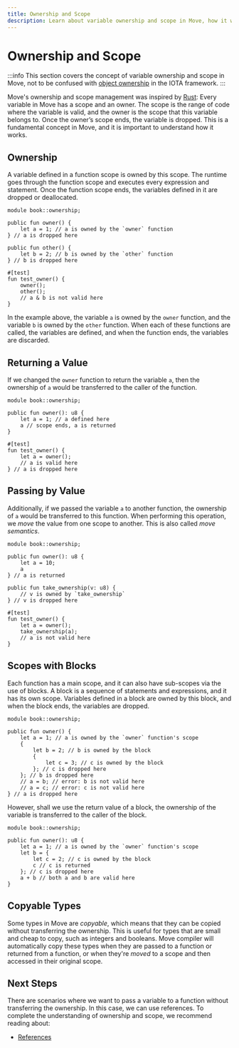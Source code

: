 ```yaml
---
title: Ownership and Scope
description: Learn about variable ownership and scope in Move, how it works, and how to use it in Move.
---
```


# Ownership and Scope

:::info 
This section covers the concept of variable ownership and scope in Move, not to be confused with [object ownership](../objects/object-ownership/object-ownership.mdx) in the IOTA framework.
:::

Move's ownership and scope management was inspired by [Rust](https://doc.rust-lang.org/book/ch04-00-understanding-ownership.html): Every variable in Move has a scope and an owner. The scope is the range of code where the variable
is valid, and the owner is the scope that this variable belongs to. Once the owner’s scope ends, the
variable is dropped. This is a fundamental concept in Move, and it is important to understand how it
works.


## Ownership

A variable defined in a function scope is owned by this scope. The runtime goes through the function
scope and executes every expression and statement. Once the function scope ends, the variables
defined in it are dropped or deallocated.

```move
module book::ownership;

public fun owner() {
    let a = 1; // a is owned by the `owner` function
} // a is dropped here

public fun other() {
    let b = 2; // b is owned by the `other` function
} // b is dropped here

#[test]
fun test_owner() {
    owner();
    other();
    // a & b is not valid here
}
```

In the example above, the variable `a` is owned by the `owner` function, and the variable `b` is
owned by the `other` function. When each of these functions are called, the variables are defined,
and when the function ends, the variables are discarded.

## Returning a Value

If we changed the `owner` function to return the variable `a`, then the ownership of `a` would be
transferred to the caller of the function.

```move
module book::ownership;

public fun owner(): u8 {
    let a = 1; // a defined here
    a // scope ends, a is returned
}

#[test]
fun test_owner() {
    let a = owner();
    // a is valid here
} // a is dropped here
```

## Passing by Value

Additionally, if we passed the variable `a` to another function, the ownership of `a` would be
transferred to this function. When performing this operation, we _move_ the value from one scope to
another. This is also called _move semantics_.

```move
module book::ownership;

public fun owner(): u8 {
    let a = 10;
    a
} // a is returned

public fun take_ownership(v: u8) {
    // v is owned by `take_ownership`
} // v is dropped here

#[test]
fun test_owner() {
    let a = owner();
    take_ownership(a);
    // a is not valid here
}
```

## Scopes with Blocks

Each function has a main scope, and it can also have sub-scopes via the use of blocks. A block is a
sequence of statements and expressions, and it has its own scope. Variables defined in a block are
owned by this block, and when the block ends, the variables are dropped.

```move
module book::ownership;

public fun owner() {
    let a = 1; // a is owned by the `owner` function's scope
    {
        let b = 2; // b is owned by the block
        {
            let c = 3; // c is owned by the block
        }; // c is dropped here
    }; // b is dropped here
    // a = b; // error: b is not valid here
    // a = c; // error: c is not valid here
} // a is dropped here
```

However, shall we use the return value of a block, the ownership of the variable is transferred to
the caller of the block.

```move
module book::ownership;

public fun owner(): u8 {
    let a = 1; // a is owned by the `owner` function's scope
    let b = {
        let c = 2; // c is owned by the block
        c // c is returned
    }; // c is dropped here
    a + b // both a and b are valid here
}
```

## Copyable Types

Some types in Move are _copyable_, which means that they can be copied without transferring the
ownership. This is useful for types that are small and cheap to copy, such as integers and booleans.
Move compiler will automatically copy these types when they are passed to a function or returned
from a function, or when they're _moved_ to a scope and then accessed in their original scope.


## Next Steps

There are scenarios where we want to pass a variable to a function without transferring the ownership.
In this case, we can use references. To complete the understanding of ownership and scope, we recommend reading about:
- [References](./references.mdx)